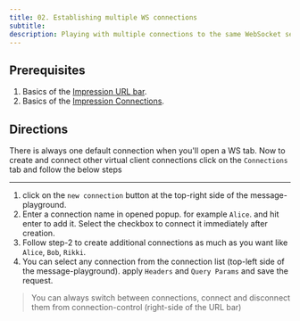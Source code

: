 ```yaml
---
title: 02. Establishing multiple WS connections
subtitle:
description: Playing with multiple connections to the same WebSocket server.
---
```


## Prerequisites
1. Basics of the [Impression URL bar](/websocket/i/url-bar/).
2. Basics of the [Impression Connections](/websocket/i/connections/).

## Directions
There is always one default connection when you'll open a WS tab. Now to create and connect other virtual client connections click on the `Connections` tab and follow the below steps

---

1. click on the `new connection` button at the top-right side of the message-playground.
2. Enter a connection name in opened popup. for example `Alice`. and hit enter to add it. Select the checkbox to connect it immediately after creation. 
3. Follow step-2 to create additional connections as much as you want like `Alice`, `Bob`, `Rikki`.
4. You can select any connection from the connection list (top-left side of the message-playground). apply `Headers` and `Query Params` and save the request.

> You can always switch between connections, connect and disconnect them from connection-control (right-side of the URL bar)
